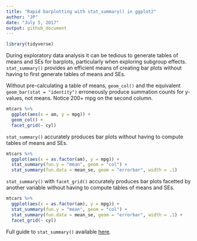 ```yaml
---
title: "Rapid barplotting with stat_summary() in ggplot2"
author: "JP"
date: "July 5, 2017"
output: github_document
---
```


```r
library(tidyverse)
```
During exploratory data analysis it can be tedious to generate tables of means and SEs for barplots, particularly when exploring subgroup effects. `stat_summary()` provides an efficient means of creating bar plots without having to first generate tables of means and SEs. 

Without pre-calculating a table of means, `geom_col()` and the equivalent `geom_bar(stat = "identity")` erroneously produce summation counts for y-values, not means. Notice 200+ mpg on the second column. 
```r
mtcars %>% 
  ggplot(aes(x = am, y = mpg)) + 
  geom_col() + 
  facet_grid(~ cyl)
```

`stat_summary()` accurately produces bar plots without having to compute tables of means and SEs.
```r
mtcars %>% 
  ggplot(aes(x = as.factor(am), y = mpg)) + 
  stat_summary(fun.y = "mean", geom = "col") + 
  stat_summary(fun.data = mean_se, geom = "errorbar", width = .1) 
```

`stat_summary()` with `facet_grid()` accurately produces bar plots facetted by another variable without having to compute tables of means and SEs.
```r
mtcars %>% 
  ggplot(aes(x = as.factor(am), y = mpg)) + 
  stat_summary(fun.y = "mean", geom = "col") + 
  stat_summary(fun.data = mean_se, geom = "errorbar", width = .1) + 
  facet_grid(~ cyl)
```

Full guide to `stat_summary()` available [here](http://ggplot2.tidyverse.org/reference/stat_summary.html).
